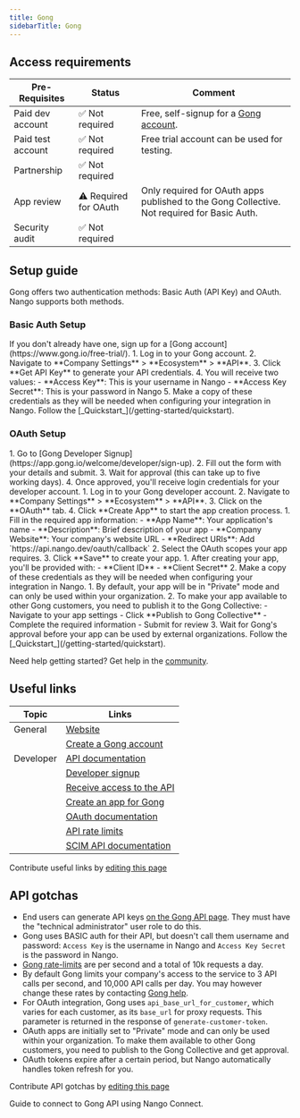 ```yaml
---
title: Gong
sidebarTitle: Gong
---
```



<Overview />
<PreBuiltTooling />
<PreBuiltUseCases />

## Access requirements
| Pre-Requisites | Status | Comment|
| - | - | - |
| Paid dev account | ✅ Not required | Free, self-signup for a [Gong account](https://www.gong.io/free-trial/). |
| Paid test account | ✅ Not required | Free trial account can be used for testing. |
| Partnership | ✅ Not required | |
| App review | ⚠️ Required for OAuth | Only required for OAuth apps published to the Gong Collective. Not required for Basic Auth. |
| Security audit | ✅ Not required | |


## Setup guide

Gong offers two authentication methods: Basic Auth (API Key) and OAuth. Nango supports both methods.

### Basic Auth Setup

<Steps>
  <Step title="Create a Gong account">
    If you don't already have one, sign up for a [Gong account](https://www.gong.io/free-trial/).
  </Step>
  <Step title="Obtain API credentials">
    1. Log in to your Gong account.
    2. Navigate to **Company Settings** > **Ecosystem** > **API**.
    3. Click **Get API Key** to generate your API credentials.
    4. You will receive two values:
       - **Access Key**: This is your username in Nango
       - **Access Key Secret**: This is your password in Nango
    5. Make a copy of these credentials as they will be needed when configuring your integration in Nango.
  </Step>
  <Step title="Next">
    Follow the [_Quickstart_](/getting-started/quickstart).
  </Step>
</Steps>

### OAuth Setup

<Steps>
  <Step title="Request a developer account">
    1. Go to [Gong Developer Signup](https://app.gong.io/welcome/developer/sign-up).
    2. Fill out the form with your details and submit.
    3. Wait for approval (this can take up to five working days).
    4. Once approved, you'll receive login credentials for your developer account.
  </Step>
  <Step title="Create a new app">
    1. Log in to your Gong developer account.
    2. Navigate to **Company Settings** > **Ecosystem** > **API**.
    3. Click on the **OAuth** tab.
    4. Click **Create App** to start the app creation process.
  </Step>
  <Step title="Configure OAuth settings">
    1. Fill in the required app information:
       - **App Name**: Your application's name
       - **Description**: Brief description of your app
       - **Company Website**: Your company's website URL
       - **Redirect URIs**: Add `https://api.nango.dev/oauth/callback`
    2. Select the OAuth scopes your app requires.
    3. Click **Save** to create your app.
  </Step>
  <Step title="Obtain OAuth credentials">
    1. After creating your app, you'll be provided with:
       - **Client ID**
       - **Client Secret**
    2. Make a copy of these credentials as they will be needed when configuring your integration in Nango.
  </Step>
  <Step title="Submit your app for review (if needed)">
    1. By default, your app will be in "Private" mode and can only be used within your organization.
    2. To make your app available to other Gong customers, you need to publish it to the Gong Collective:
       - Navigate to your app settings
       - Click **Publish to Gong Collective**
       - Complete the required information
       - Submit for review
    3. Wait for Gong's approval before your app can be used by external organizations.
  </Step>
  <Step title="Next">
    Follow the [_Quickstart_](/getting-started/quickstart).
  </Step>
</Steps>

<Tip>Need help getting started? Get help in the [community](https://nango.dev/slack).</Tip>


## Useful links

| Topic | Links | 
| - | - | 
| General | [Website](https://www.gong.io/) |
| | [Create a Gong account](https://www.gong.io/free-trial/) |
| Developer | [API documentation](https://app.gong.io/settings/api/documentation#overview) |
| | [Developer signup](https://app.gong.io/welcome/developer/sign-up) |
| | [Receive access to the API](https://help.gong.io/docs/receive-access-to-the-api) |
| | [Create an app for Gong](https://help.gong.io/docs/create-an-app-for-gong) |
| | [OAuth documentation](https://help.gong.io/docs/create-an-app-for-gong#set-up-oauth) |
| | [API rate limits](https://app.gong.io/settings/api/documentation#overview) |
| | [SCIM API documentation](https://help.gong.io/docs/provision-team-members-from-a-custom-source-scim) |

<Note>Contribute useful links by [editing this page](https://github.com/nangohq/nango/tree/master/docs-v2/integrations/all/gong.mdx)</Note>



## API gotchas

- End users can generate API keys [on the Gong API page](https://app.gong.io/company/api). They must have the "technical administrator" user role to do this.
- Gong uses BASIC auth for their API, but doesn't call them username and password: `Access Key` is the username in Nango and `Access Key Secret` is the password in Nango.
- [Gong rate-limits](https://app.gong.io/settings/api/documentation#overview) are per second and a total of 10k requests a day.
- By default Gong limits your company's access to the service to 3 API calls per second, and 10,000 API calls per day. You may however change these rates by contacting [Gong help](https://help.gong.io/).
- For OAuth integration, Gong uses `api_base_url_for_customer`, which varies for each customer, as its `base_url` for proxy requests. This parameter is returned in the response of `generate-customer-token`.
- OAuth apps are initially set to "Private" mode and can only be used within your organization. To make them available to other Gong customers, you need to publish to the Gong Collective and get approval.
- OAuth tokens expire after a certain period, but Nango automatically handles token refresh for you.

<Note>Contribute API gotchas by [editing this page](https://github.com/nangohq/nango/tree/master/docs-v2/integrations/all/gong.mdx)</Note>

<Card title="Connect to Gong" icon="link" href="/integrations/all/gong/connect" horizontal>
  Guide to connect to Gong API using Nango Connect.
</Card>
